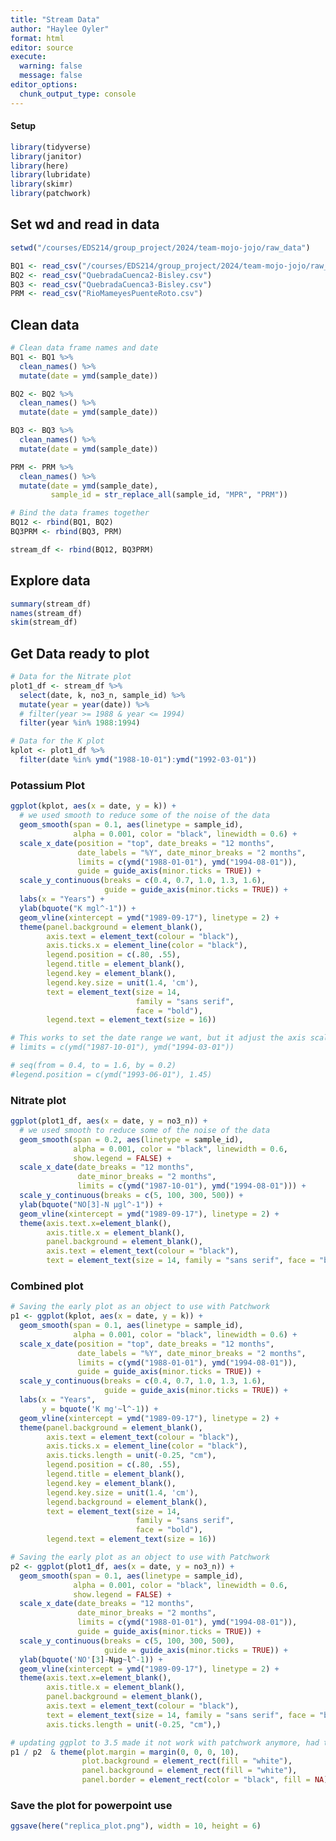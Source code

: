 ```yaml
---
title: "Stream Data"
author: "Haylee Oyler"
format: html
editor: source
execute:
  warning: false
  message: false
editor_options: 
  chunk_output_type: console
---
```


#### Setup

```r
library(tidyverse)
library(janitor)
library(here)
library(lubridate)
library(skimr)
library(patchwork)
```

## Set wd and read in data
```r
setwd("/courses/EDS214/group_project/2024/team-mojo-jojo/raw_data")

BQ1 <- read_csv("/courses/EDS214/group_project/2024/team-mojo-jojo/raw_data/QuebradaCuenca1-Bisley.csv")
BQ2 <- read_csv("QuebradaCuenca2-Bisley.csv")
BQ3 <- read_csv("QuebradaCuenca3-Bisley.csv")
PRM <- read_csv("RioMameyesPuenteRoto.csv")
```

## Clean data
```r
# Clean data frame names and date
BQ1 <- BQ1 %>% 
  clean_names() %>% 
  mutate(date = ymd(sample_date)) 

BQ2 <- BQ2 %>% 
  clean_names() %>% 
  mutate(date = ymd(sample_date)) 

BQ3 <- BQ3 %>% 
  clean_names() %>% 
  mutate(date = ymd(sample_date)) 

PRM <- PRM %>% 
  clean_names() %>% 
  mutate(date = ymd(sample_date),
         sample_id = str_replace_all(sample_id, "MPR", "PRM")) 

```

```r
# Bind the data frames together 
BQ12 <- rbind(BQ1, BQ2)
BQ3PRM <- rbind(BQ3, PRM)

stream_df <- rbind(BQ12, BQ3PRM)
```

## Explore data

```r
summary(stream_df)
names(stream_df)
skim(stream_df)
```

## Get Data ready to plot
```r
# Data for the Nitrate plot
plot1_df <- stream_df %>% 
  select(date, k, no3_n, sample_id) %>% 
  mutate(year = year(date)) %>% 
  # filter(year >= 1988 & year <= 1994)
  filter(year %in% 1988:1994)

# Data for the K plot
kplot <- plot1_df %>% 
  filter(date %in% ymd("1988-10-01"):ymd("1992-03-01"))
```

### Potassium Plot
```r
ggplot(kplot, aes(x = date, y = k)) +
  # we used smooth to reduce some of the noise of the data
  geom_smooth(span = 0.1, aes(linetype = sample_id), 
              alpha = 0.001, color = "black", linewidth = 0.6) +
  scale_x_date(position = "top", date_breaks = "12 months", 
               date_labels = "%Y", date_minor_breaks = "2 months", 
               limits = c(ymd("1988-01-01"), ymd("1994-08-01")),
               guide = guide_axis(minor.ticks = TRUE)) +
  scale_y_continuous(breaks = c(0.4, 0.7, 1.0, 1.3, 1.6),
                     guide = guide_axis(minor.ticks = TRUE)) +
  labs(x = "Years") +
  ylab(bquote("K mgl^-1")) +
  geom_vline(xintercept = ymd("1989-09-17"), linetype = 2) +
  theme(panel.background = element_blank(),
        axis.text = element_text(colour = "black"),
        axis.ticks.x = element_line(color = "black"),
        legend.position = c(.80, .55),
        legend.title = element_blank(),
        legend.key = element_blank(),
        legend.key.size = unit(1.4, 'cm'),
        text = element_text(size = 14, 
                            family = "sans serif", 
                            face = "bold"),
        legend.text = element_text(size = 16))

# This works to set the date range we want, but it adjust the axis scale
# limits = c(ymd("1987-10-01"), ymd("1994-03-01"))

# seq(from = 0.4, to = 1.6, by = 0.2)
#legend.position = c(ymd("1993-06-01"), 1.45)
```

### Nitrate plot
```r
ggplot(plot1_df, aes(x = date, y = no3_n)) +
  # we used smooth to reduce some of the noise of the data
  geom_smooth(span = 0.2, aes(linetype = sample_id), 
              alpha = 0.001, color = "black", linewidth = 0.6, 
              show.legend = FALSE) +
  scale_x_date(date_breaks = "12 months", 
               date_minor_breaks = "2 months", 
               limits = c(ymd("1987-10-01"), ymd("1994-08-01"))) +
  scale_y_continuous(breaks = c(5, 100, 300, 500)) +
  ylab(bquote("NO[3]-N µgl^-1")) +
  geom_vline(xintercept = ymd("1989-09-17"), linetype = 2) +
  theme(axis.text.x=element_blank(),
        axis.title.x = element_blank(),
        panel.background = element_blank(),
        axis.text = element_text(colour = "black"),
        text = element_text(size = 14, family = "sans serif", face = "bold"))
```

### Combined plot
```r
# Saving the early plot as an object to use with Patchwork
p1 <- ggplot(kplot, aes(x = date, y = k)) + 
  geom_smooth(span = 0.1, aes(linetype = sample_id), 
              alpha = 0.001, color = "black", linewidth = 0.6) +
  scale_x_date(position = "top", date_breaks = "12 months", 
               date_labels = "%Y", date_minor_breaks = "2 months", 
               limits = c(ymd("1988-01-01"), ymd("1994-08-01")),
               guide = guide_axis(minor.ticks = TRUE)) +
  scale_y_continuous(breaks = c(0.4, 0.7, 1.0, 1.3, 1.6),
                     guide = guide_axis(minor.ticks = TRUE)) +
  labs(x = "Years",
       y = bquote('K mg'~l^-1)) +
  geom_vline(xintercept = ymd("1989-09-17"), linetype = 2) +
  theme(panel.background = element_blank(),
        axis.text = element_text(colour = "black"),
        axis.ticks.x = element_line(color = "black"),
        axis.ticks.length = unit(-0.25, "cm"),
        legend.position = c(.80, .55),
        legend.title = element_blank(),
        legend.key = element_blank(),
        legend.key.size = unit(1.4, 'cm'),
        legend.background = element_blank(),
        text = element_text(size = 14, 
                            family = "sans serif", 
                            face = "bold"),
        legend.text = element_text(size = 16))

# Saving the early plot as an object to use with Patchwork
p2 <- ggplot(plot1_df, aes(x = date, y = no3_n)) +
  geom_smooth(span = 0.1, aes(linetype = sample_id), 
              alpha = 0.001, color = "black", linewidth = 0.6, 
              show.legend = FALSE) +
  scale_x_date(date_breaks = "12 months", 
               date_minor_breaks = "2 months", 
               limits = c(ymd("1988-01-01"), ymd("1994-08-01")),
               guide = guide_axis(minor.ticks = TRUE)) +
  scale_y_continuous(breaks = c(5, 100, 300, 500),
                     guide = guide_axis(minor.ticks = TRUE)) +
  ylab(bquote('NO'[3]-Nµg~l^-1)) +
  geom_vline(xintercept = ymd("1989-09-17"), linetype = 2) +
  theme(axis.text.x=element_blank(),
        axis.title.x = element_blank(),
        panel.background = element_blank(),
        axis.text = element_text(colour = "black"),
        text = element_text(size = 14, family = "sans serif", face = "bold"),
        axis.ticks.length = unit(-0.25, "cm"),)

# updating ggplot to 3.5 made it not work with patchwork anymore, had to update patchwork and other libraries
p1 / p2  & theme(plot.margin = margin(0, 0, 0, 10),
                plot.background = element_rect(fill = "white"),
                panel.background = element_rect(fill = "white"), 
                panel.border = element_rect(color = "black", fill = NA))
```

### Save the plot for powerpoint use
```r
ggsave(here("replica_plot.png"), width = 10, height = 6)
```

